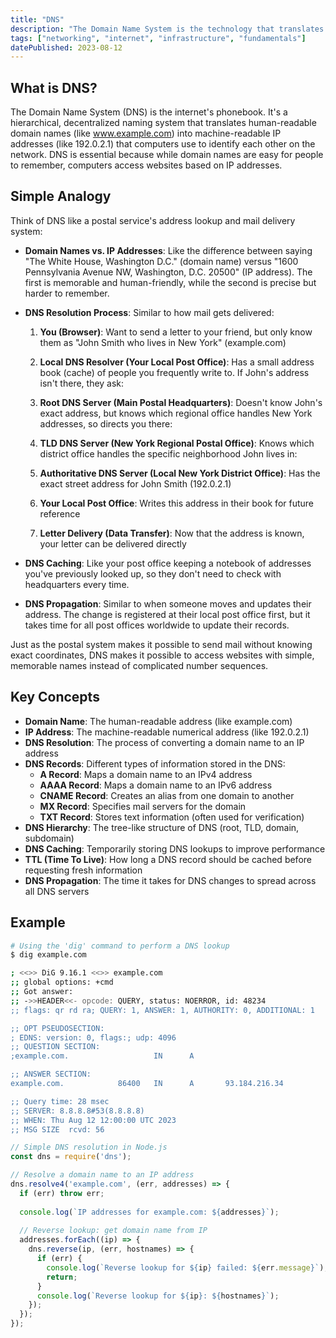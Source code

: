 ```yaml
---
title: "DNS"
description: "The Domain Name System is the technology that translates user-friendly domain names into IP addresses that computers use to identify each other on the internet."
tags: ["networking", "internet", "infrastructure", "fundamentals"]
datePublished: 2023-08-12
---
```


## What is DNS?

The Domain Name System (DNS) is the internet's phonebook. It's a hierarchical, decentralized naming system that translates human-readable domain names (like www.example.com) into machine-readable IP addresses (like 192.0.2.1) that computers use to identify each other on the network. DNS is essential because while domain names are easy for people to remember, computers access websites based on IP addresses.

## Simple Analogy

Think of DNS like a postal service's address lookup and mail delivery system:

- **Domain Names vs. IP Addresses**: Like the difference between saying "The White House, Washington D.C." (domain name) versus "1600 Pennsylvania Avenue NW, Washington, D.C. 20500" (IP address). The first is memorable and human-friendly, while the second is precise but harder to remember.

- **DNS Resolution Process**: Similar to how mail gets delivered:

  1. **You (Browser)**: Want to send a letter to your friend, but only know them as "John Smith who lives in New York" (example.com)
  
  2. **Local DNS Resolver (Your Local Post Office)**: Has a small address book (cache) of people you frequently write to. If John's address isn't there, they ask:
  
  3. **Root DNS Server (Main Postal Headquarters)**: Doesn't know John's exact address, but knows which regional office handles New York addresses, so directs you there:
  
  4. **TLD DNS Server (New York Regional Postal Office)**: Knows which district office handles the specific neighborhood John lives in:
  
  5. **Authoritative DNS Server (Local New York District Office)**: Has the exact street address for John Smith (192.0.2.1)
  
  6. **Your Local Post Office**: Writes this address in their book for future reference
  
  7. **Letter Delivery (Data Transfer)**: Now that the address is known, your letter can be delivered directly

- **DNS Caching**: Like your post office keeping a notebook of addresses you've previously looked up, so they don't need to check with headquarters every time.

- **DNS Propagation**: Similar to when someone moves and updates their address. The change is registered at their local post office first, but it takes time for all post offices worldwide to update their records.

Just as the postal system makes it possible to send mail without knowing exact coordinates, DNS makes it possible to access websites with simple, memorable names instead of complicated number sequences.

## Key Concepts

- **Domain Name**: The human-readable address (like example.com)
- **IP Address**: The machine-readable numerical address (like 192.0.2.1)
- **DNS Resolution**: The process of converting a domain name to an IP address
- **DNS Records**: Different types of information stored in the DNS:
  - **A Record**: Maps a domain name to an IPv4 address
  - **AAAA Record**: Maps a domain name to an IPv6 address
  - **CNAME Record**: Creates an alias from one domain to another
  - **MX Record**: Specifies mail servers for the domain
  - **TXT Record**: Stores text information (often used for verification)
- **DNS Hierarchy**: The tree-like structure of DNS (root, TLD, domain, subdomain)
- **DNS Caching**: Temporarily storing DNS lookups to improve performance
- **TTL (Time To Live)**: How long a DNS record should be cached before requesting fresh information
- **DNS Propagation**: The time it takes for DNS changes to spread across all DNS servers

## Example

```bash
# Using the 'dig' command to perform a DNS lookup
$ dig example.com

; <<>> DiG 9.16.1 <<>> example.com
;; global options: +cmd
;; Got answer:
;; ->>HEADER<<- opcode: QUERY, status: NOERROR, id: 48234
;; flags: qr rd ra; QUERY: 1, ANSWER: 1, AUTHORITY: 0, ADDITIONAL: 1

;; OPT PSEUDOSECTION:
; EDNS: version: 0, flags:; udp: 4096
;; QUESTION SECTION:
;example.com.                   IN      A

;; ANSWER SECTION:
example.com.            86400   IN      A       93.184.216.34

;; Query time: 28 msec
;; SERVER: 8.8.8.8#53(8.8.8.8)
;; WHEN: Thu Aug 12 12:00:00 UTC 2023
;; MSG SIZE  rcvd: 56
```

```javascript
// Simple DNS resolution in Node.js
const dns = require('dns');

// Resolve a domain name to an IP address
dns.resolve4('example.com', (err, addresses) => {
  if (err) throw err;
  
  console.log(`IP addresses for example.com: ${addresses}`);
  
  // Reverse lookup: get domain name from IP
  addresses.forEach((ip) => {
    dns.reverse(ip, (err, hostnames) => {
      if (err) {
        console.log(`Reverse lookup for ${ip} failed: ${err.message}`);
        return;
      }
      console.log(`Reverse lookup for ${ip}: ${hostnames}`);
    });
  });
});
``` 